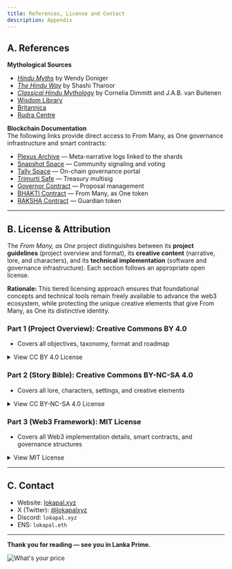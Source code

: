 ```yaml
---
title: References, License and Contact
description: Appendix
---
```


## A. References

**Mythological Sources**  
- *[Hindu Myths](https://www.amazon.com/Hindu-Myths-Sourcebook-Translated-Sanskrit/dp/0140449906/ref=sr_1_1?s=books&sr=1-1)* by Wendy Doniger  
- *[The Hindu Way](https://www.amazon.com/Hindu-Way-Shashi-Tharoor/dp/9388292855/ref=sr_1_5?s=books&sr=1-5)* by Shashi Tharoor  
- *[Classical Hindu Mythology](https://www.amazon.com/Classical-Hindu-Mythology-Sanskrit-Puranas/dp/0877221227/ref=sr_1_1?s=books&sr=1-1)* by Cornelia Dimmitt and J.A.B. van Buitenen  
- [Wisdom Library](https://www.wisdomlib.org/concept/lokapala)  
- [Britannica](https://www.britannica.com/topic/lokapala)  
- [Rudra Centre](https://www.rudraksha-ratna.com/articles/lokapala)  

**Blockchain Documentation**  
The following links provide direct access to From Many, as One governance infrastructure and smart contracts:

- [Plexus Archive](https://basescan.org/address/0x52196f568ddcb414006349e09e04947cf0961a90) — Meta-narrative logs linked to the shards
- [Snapshot Space]() — Community signaling and voting  
- [Tally Space]() — On-chain governance portal  
- [Trimurti Safe]() — Treasury multisig  
- [Governor Contract]() — Proposal management  
- [BHAKTI Contract]() — From Many, as One token  
- [RAKSHA Contract]() — Guardian token 

---

## B. License & Attribution

The *From Many, as One* project distinguishes between its **project guidelines** (project overview and format), its **creative content** (narrative, lore, and characters), and its **technical implementation** (software and governance infrastructure). Each section follows an appropriate open license.

**Rationale:** This tiered licensing approach ensures that foundational concepts and technical tools remain freely available to advance the web3 ecosystem, while protecting the unique creative elements that give From Many, as One its distinctive identity.

### Part 1 (Project Overview): Creative Commons BY 4.0  
- Covers all objectives, taxonomy, format and roadmap

<details>
<summary>View CC BY 4.0 License</summary>

This work is licensed under a Creative Commons Attribution 4.0 International License.

You are free to:
- **Share** — copy and redistribute the material in any medium or format for any purpose, even commercially.
- **Adapt** — remix, transform, and build upon the material for any purpose, even commercially.

Under the following terms:
- **Attribution** — You must give appropriate credit, provide a link to the license, and indicate if changes were made. You may do so in any reasonable manner, but not in any way that suggests the licensor endorses you or your use.
- **No additional restrictions** — You may not apply legal terms or technological measures that legally restrict others from doing anything the license permits.

Full license text: https://creativecommons.org/licenses/by/4.0/legalcode.en

</details>


### Part 2 (Story Bible): Creative Commons BY-NC-SA 4.0  
- Covers all lore, characters, settings, and creative elements

<details>
<summary>View CC BY-NC-SA 4.0 License</summary>

This work is licensed under a Creative Commons Attribution-NonCommercial-ShareAlike 4.0 International License.

You are free to:
- **Share** — copy and redistribute the material in any medium or format.
- **Adapt** — remix, transform, and build upon the material.

Under the following terms:
- **Attribution** — You must give appropriate credit, provide a link to the license, and indicate if changes were made. You may do so in any reasonable manner, but not in any way that suggests the licensor endorses you or your use.
- **NonCommercial** — You may not use the material for commercial purposes.
- **ShareAlike** — If you remix, transform, or build upon the material, you must distribute your contributions under the same license.

Full license text: https://creativecommons.org/licenses/by-nc-sa/4.0/legalcode.en

</details>


### Part 3 (Web3 Framework): MIT License
- Covers all Web3 implementation details, smart contracts, and governance structures  

<details>
<summary>View MIT License</summary>

Copyright (c) 2025 lokapal.eth  

Permission is hereby granted, free of charge, to any person obtaining a copy of this software and associated documentation files (the "Software"), to deal in the Software without restriction, including without limitation the rights to use, copy, modify, merge, publish, distribute, sublicense, and/or sell copies of the Software, and to permit persons to whom the Software is furnished to do so, subject to the following conditions:  

The above copyright notice and this permission notice shall be included in all copies or substantial portions of the Software.  

THE SOFTWARE IS PROVIDED "AS IS", WITHOUT WARRANTY OF ANY KIND, EXPRESS OR IMPLIED, INCLUDING BUT NOT LIMITED TO THE WARRANTIES OF MERCHANTABILITY, FITNESS FOR A PARTICULAR PURPOSE AND NONINFRINGEMENT. IN NO EVENT SHALL THE AUTHORS OR COPYRIGHT HOLDERS BE LIABLE FOR ANY CLAIM, DAMAGES OR OTHER LIABILITY, WHETHER IN AN ACTION OF CONTRACT, TORT OR OTHERWISE, ARISING FROM, OUT OF OR IN CONNECTION WITH THE SOFTWARE OR THE USE OR OTHER DEALINGS IN THE SOFTWARE.  

</details>

---

## C. Contact

- Website: [lokapal.xyz](https://www.lokapal.xyz)  
- X (Twitter): [@lokapalxyz](https://x.com/lokapalxyz)  
- Discord: `lokapal.xyz`
- ENS: `lokapal.eth`  

---

**Thank you for reading — see you in Lanka Prime.**

<Image 
    src="/images/fmao-banner.png" 
    alt="What's your price"
    width={1500} 
    height={500} 
    className="mx-auto"
/>
